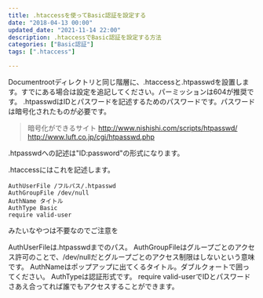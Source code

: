 ```yaml
---
title: .htaccessを使ってBasic認証を設定する
date: "2018-04-13 00:00"
updated_date: "2021-11-14 22:00"
description: .htaccessでBasic認証を設定する方法
categories: ["Basic認証"]
tags: [".htaccess"]

---
```

Documentrootディレクトリと同じ階層に、.htaccessと.htpasswdを設置します。すでにある場合は設定を追記してください。パーミッションは604が推奨です。
.htpasswdはIDとパスワードを記述するためのパスワードです。パスワードは暗号化されたものが必要です。

>暗号化ができるサイト
http://www.nishishi.com/scripts/htpasswd/
http://www.luft.co.jp/cgi/htpasswd.php

.htpasswdへの記述は"ID:password"の形式になります。

.htaccessにはこれを記述します。

```
AuthUserFile /フルパス/.htpasswd
AuthGroupFile /dev/null
AuthName タイトル
AuthType Basic
require valid-user
```

みたいなやつは不要なのでご注意を

AuthUserFileは.htpasswdまでのパス。
AuthGroupFileはグループごとのアクセス許可のことで、/dev/nullだとグループごとのアクセス制限はしないという意味です。
AuthNameはポップアップに出てくるタイトル。ダブルクォートで囲ってください。
AuthTypeは認証形式です。
require valid-userでIDとパスワードさあえ合ってれば誰でもアクセスすることができます。